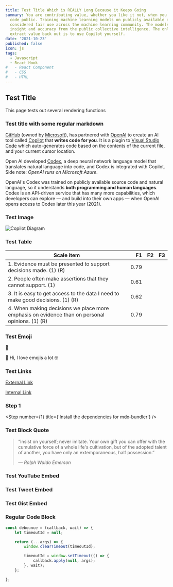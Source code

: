 ```yaml
---
title: Test Title Which is REALLY Long Because it Keeps Going
summary: You are contributing value, whether you like it not, when you make your
  code public. Training machine learning models on publicly available data is
  considered fair use across the machine learning community. The models gain
  insight and accuracy from the public collective intelligence. The only way to
  extract value back out is to use Copilot yourself.
date: '2021-10-23'
published: false
icon: js
tags:
  - Javascript
  - React Hook
#   - React Component
#   - CSS
#   - HTML
---
```


## Test Title

This page tests out several rendering functions

### Test title with some regular markdown

[GitHub](https://github.com/) (owned by [Microsoft](https://www.microsoft.com/en-us/)), has partnered with [OpenAI](https://openai.com/) to create an AI tool called [Copilot](https://copilot.github.com/) that **writes code for you**. It is a plugin to [Visual Studio Code](https://code.visualstudio.com/) which auto-generates code based on the contents of the current file, and your current cursor location.

Open AI developed [Codex](https://arxiv.org/abs/2107.03374), a deep neural network language model that translates natural language into code, and Codex is integrated with Copilot. Side note: _OpenAI runs on Microsoft Azure_.

OpenAI's Codex was trained on publicly available source code and natural language, so it understands **both programming and human languages**. Codex is an API-driven service that has many more capabilities, which developers can explore — and build into their own apps — when OpenAI opens access to Codex later this year (2021).

### Test Image

![Copilot Diagram](/assets/blog/img/copilot3.jpg)

### Test Table

| Scale item                                                                                     |   F1 |  F2 |  F3 |
| ---------------------------------------------------------------------------------------------- | ---: | --: | --: |
| 1. Evidence must be presented to support decisions made. (1) (R)                               | 0.79 |     |     |
| 2. People often make assertions that they cannot support. (1)                                  | 0.61 |     |     |
| 3. It is easy to get access to the data I need to make good decisions. (1) (R)                 | 0.62 |     |     |
| 4. When making decisions we place more emphasis on evidence than on personal opinions. (1) (R) | 0.79 |     |     |

### Test Emoji

:checkered_flag:

<p>👋 Hi, I love emojis a lot 🤓</p>

### Test Links

[External Link](https://news.ycombinator.com/news)

[Internal Link](/)

### Step 1

<Step number={1} title={'Install the dependencies for mdx-bundler'} />

### Test Block Quote

> “Insist on yourself; never imitate. Your own gift you can offer with the cumulative force of a whole life's cultivation, but of the adopted talent of another, you have only an extemporaneous, half possession.”
>
> <cite>&mdash; Ralph Waldo Emerson</cite>

### Test YouTube Embed

<YouTube link='https://youtu.be/FHwnrYm0mNc' />

### Test Tweet Embed

<Tweet tweetLink='PaulieScanlon/status/1201514996838141952' />

### Test Gist Embed

<CodeBlock>

<GitGist url='https://gist.githubusercontent.com/dstroot/94c152da31201f41ee8b550442ddbc0b/raw/3a23e00f7c861fe9d36d9e12289a6904ce2ad15e/useIntersectionObserver.js' />

</CodeBlock>

### Regular Code Block

<CodeBlock>

```JavaScript:debounce.js {1,4-7} showLineNumbers
const debounce = (callback, wait) => {
    let timeoutId = null;

    return (...args) => {
        window.clearTimeout(timeoutId);

        timeoutId = window.setTimeout(() => {
            callback.apply(null, args);
        }, wait);
    };

};
```

</CodeBlock>
